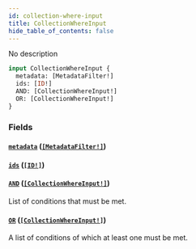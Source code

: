 ```yaml
---
id: collection-where-input
title: CollectionWhereInput
hide_table_of_contents: false
---
```


No description

```graphql
input CollectionWhereInput {
  metadata: [MetadataFilter!]
  ids: [ID!]
  AND: [CollectionWhereInput!]
  OR: [CollectionWhereInput!]
}
```

### Fields

#### [`metadata`](#) ([`[MetadataFilter!]`](../../../developer/api-reference/inputs/metadata-filter))

#### [`ids`](#) ([`[ID!]`](../../../developer/api-reference/scalars/id))

#### [`AND`](#) ([`[CollectionWhereInput!]`](../../../developer/api-reference/inputs/collection-where-input))

List of conditions that must be met.

#### [`OR`](#) ([`[CollectionWhereInput!]`](../../../developer/api-reference/inputs/collection-where-input))

A list of conditions of which at least one must be met.

